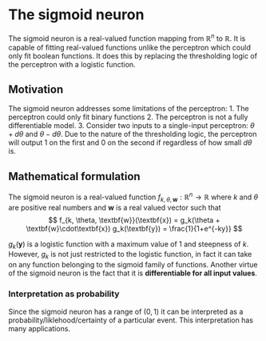 # The sigmoid neuron
The sigmoid neuron is a real-valued function mapping from $\mathbb{R}^n$ to $\mathbb{R}$. It is capable of fitting real-valued functions unlike the perceptron which could only fit boolean functions. It does this by replacing the thresholding logic of the perceptron with a logistic function.

## Motivation
The sigmoid neuron addresses some limitations of the perceptron:
1. The perceptron could only fit binary functions
2. The perceptron is not a fully differentiable model.
3. Consider two inputs to a single-input perceptron: $\theta+d\theta$ and $\theta-d\theta$. Due to the nature of the thresholding logic, the perceptron will output $1$ on the first and $0$ on the second if regardless of how small $d\theta$ is.

## Mathematical formulation
The sigmoid neuron is a real-valued function $f_{k, \theta, \textbf{w}}:\mathbb{R}^n\to\mathbb{R}$ where $k$ and $\theta$ are positive real numbers and $\textbf{w}$ is a real valued vector such that 
$$
f_{k, \theta, \textbf{w}}(\textbf{x}) =  g_k(\theta + \textbf{w}\cdot\textbf{x})
g_k(\textbf{y}) = \frac{1}{1+e^{-ky}}
$$

$g_k(\textbf{y})$ is a logistic function with a maximum value of $1$ and steepness of $k$. However, $g_k$ is not just restricted to the logistic function, in fact it can take on any function belonging to the sigmoid family of functions. Another virtue of the sigmoid neuron is the fact that it is **differentiable for all input values**.

### Interpretation as probability
Since the sigmoid neuron has a range of $(0, 1)$ it can be interpreted as a probability/liklehood/certainty of a particular event. This interpretation has many applications.

